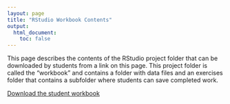 ```yaml
---
layout: page
title: "RStudio Workbook Contents"
output: 
  html_document:
    toc: false
---
```


This page describes the contents of the RStudio project folder that can be downloaded by students from a link on this page. This project folder is called the "workbook" and contains a folder with data files and an exercises folder that contains a subfolder where students can save completed work.


[Download the student workbook](workbook/R-course-NEON-workbook.zip)
